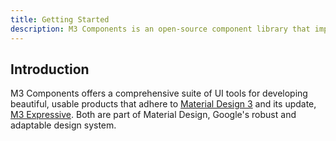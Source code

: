```yaml
---
title: Getting Started
description: M3 Components is an open-source component library that implements Material Design 3 and its update, M3 Expressive. It's comprehensive, production-ready, and supports your favorite UI library.
---
```


## Introduction

M3 Components offers a comprehensive suite of UI tools for developing beautiful, usable products
that adhere to [Material Design 3](https://m3.material.io) and its update, [M3 Expressive](https://m3.material.io/blog/building-with-m3-expressive).
Both are part of Material Design, Google's robust and adaptable design system.
